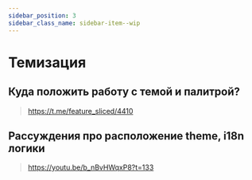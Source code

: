 ```yaml
---
sidebar_position: 3
sidebar_class_name: sidebar-item--wip
---
```



# Темизация

<WIP ticket="207" />

## Куда положить работу с темой и палитрой?

> https://t.me/feature_sliced/4410

## Рассуждения про расположение theme, i18n логики

> https://youtu.be/b_nBvHWqxP8?t=133
